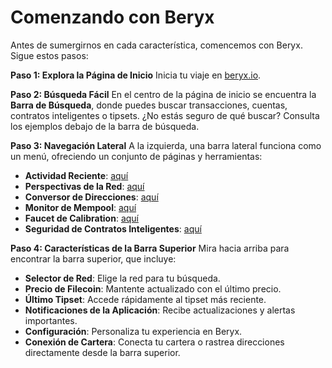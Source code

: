 # Comenzando con Beryx

Antes de sumergirnos en cada característica, comencemos con Beryx. Sigue estos pasos:

**Paso 1: Explora la Página de Inicio**
Inicia tu viaje en [beryx.io](https://beryx.io).

**Paso 2: Búsqueda Fácil**
En el centro de la página de inicio se encuentra la **Barra de Búsqueda**, donde puedes buscar transacciones, cuentas, contratos inteligentes o tipsets. ¿No estás seguro de qué buscar? Consulta los ejemplos debajo de la barra de búsqueda.

**Paso 3: Navegación Lateral**
A la izquierda, una barra lateral funciona como un menú, ofreciendo un conjunto de páginas y herramientas:
- **Actividad Reciente**: [aquí](https://beryx.io/recent_activity)
- **Perspectivas de la Red**: [aquí](https://beryx.io/dashboard)
- **Conversor de Direcciones**: [aquí](https://beryx.io/address_converter)
- **Monitor de Mempool**: [aquí](https://beryx.io/mempool)
- **Faucet de Calibration**: [aquí](https://beryx.io/faucet)
- **Seguridad de Contratos Inteligentes**: [aquí](https://beryx.io/contract_verifier)

**Paso 4: Características de la Barra Superior**
Mira hacia arriba para encontrar la barra superior, que incluye:
- **Selector de Red**: Elige la red para tu búsqueda.
- **Precio de Filecoin**: Mantente actualizado con el último precio.
- **Último Tipset**: Accede rápidamente al tipset más reciente.
- **Notificaciones de la Aplicación**: Recibe actualizaciones y alertas importantes.
- **Configuración**: Personaliza tu experiencia en Beryx.
- **Conexión de Cartera**: Conecta tu cartera o rastrea direcciones directamente desde la barra superior.


